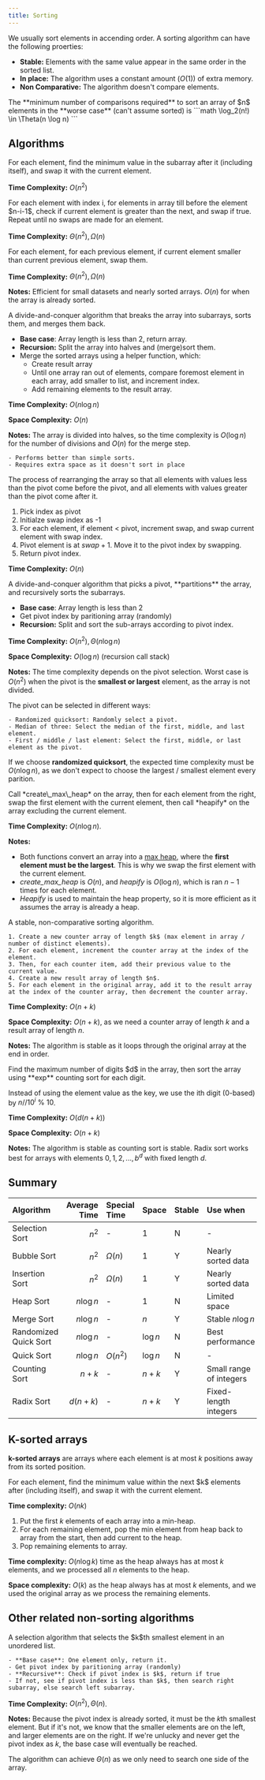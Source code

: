 ```yaml
---
title: Sorting
---
```


We usually sort elements in accending order.
A sorting algorithm can have the following proerties:

- **Stable:** Elements with the same value appear in the same order in the sorted list.
- **In place:** The algorithm uses a constant amount ($O(1)$) of extra memory.
- **Non Comparative:** The algorithm doesn't compare elements.


<Block variant="secondary" title="Lower bound (worse case) of comparison based sorting">
The **minimum number of comparisons required** to sort an array of $n$ elements in the **worse case** (can't assume sorted) is
```math
\log_2(n!) \in \Theta(n \log n)
```
</Block>


## Algorithms



<Block variant="knowledge" title="Selection Sort">
For each element, find the minimum value in the subarray after it (including itself), and swap it with the current element.

**Time Complexity:** $O(n^2)$

</Block>



<Block variant="knowledge" title="Bubble sort">
For each element with index i, for elements in array till before the element $n-i-1$, check if current element is greater than the next, and swap if true.  Repeat until no swaps are made for an element.

**Time Complexity:** $\Theta(n^2),\Omega(n)$


</Block>



<Block variant="primary" title="Insertion sort">
For each element, for each previous element, if current element smaller than current previous element, swap them.

**Time Complexity:** $\Theta(n^2),\Omega(n)$

**Notes:** Efficient for small datasets and nearly sorted arrays. $O(n)$ for when the array is already sorted.


</Block>




<Block variant="primary" title="Merge Sort">
A divide-and-conquer algorithm that breaks the array into subarrays, sorts them, and merges them back.


- **Base case**: Array length is less than 2, return array.
- **Recursion:** Split the array into halves and (merge)sort them.
- Merge the sorted arrays using a helper function, which:
    - Create result array
    - Until one array ran out of elements, compare foremost element in each array, add smaller to list, and increment index.
    - Add remaining elements to the result array.

**Time Complexity:** $O(n \log n)$

**Space Complexity:** $O(n)$

**Notes:** The array is divided into halves, so the time complexity is $O(\log n)$ for the number of divisions and $O(n)$ for the merge step.

    - Performs better than simple sorts.
    - Requires extra space as it doesn't sort in place


</Block>



<Block variant="secondary" title="Parition">
The process of rearranging the array so that all elements with values less than the pivot come before the pivot, and all elements with values greater than the pivot come after it.

1. Pick index as pivot
2. Initialze swap index as -1
3. For each element, if element $<$ pivot, increment swap, and swap current element with swap index.
4. Pivot element is at $swap + 1$. Move it to the pivot index by swapping.
5. Return pivot index.

**Time Complexity:** $O(n)$
</Block>


<Block variant="primary" title="Quick Sort">
A divide-and-conquer algorithm that picks a pivot, **partitions** the array, and recursively sorts the subarrays.


- **Base case**: Array length is less than 2
- Get pivot index by paritioning array (randomly)
- **Recursion:** Split and sort the sub-arrays according to pivot index.

**Time Complexity:** $O(n^2),\Theta(n \log n)$

**Space Complexity:** $O(\log n)$ (recursion call stack)

**Notes:** The time complexity depends on the pivot selection. Worst case is $O(n^2)$ when the pivot is the **smallest or largest** element, as the array is not divided.

The pivot can be selected in different ways:

    - Randomized quicksort: Randomly select a pivot.
    - Median of three: Select the median of the first, middle, and last element.
    - First / middle / last element: Select the first, middle, or last element as the pivot.

If we choose **randomized quicksort**, the expected time complexity must be $O(n \log n)$, as we don't expect to choose the largest / smallest element every parition.


</Block>



<Block variant="primary" title="Heap sort">
Call *create\_max\_heap* on the array, then for each element from the right, swap the first element with the current element, then call *heapify* on the array excluding the current element.

**Time Complexity:** $O(n \log n)$.

**Notes:**

- Both functions convert an array into a [max heap](structures#heaps), where the **first element must be the largest**. This is why we swap the first element with the current element.
- *create\_max\_heap* is $O(n)$, and *heapify* is $O(\log n)$, which is ran $n-1$ times for each element.
- *Heapify* is used to maintain the heap property, so it is more efficient as it assumes the array is already a heap.
</Block>


<Block variant="primary" title="Counting sort">
A stable, non-comparative sorting algorithm.

    1. Create a new counter array of length $k$ (max element in array / number of distinct elements).
    2. For each element, increment the counter array at the index of the element.
    3. Then, for each counter item, add their previous value to the current value.
    4. Create a new result array of length $n$.
    5. For each element in the original array, add it to the result array at the index of the counter array, then decrement the counter array.

**Time Complexity:** $O(n+k)$

**Space Complexity:** $O(n+k)$, as we need a counter array of length $k$ and a result array of length $n$.

**Notes:** The algorithm is stable as it loops through the original array at the end in order.
</Block>


<Block variant="primary" title="Radix sort">
Find the maximum number of digits $d$ in the array, then sort the array using **exp** counting sort for each digit.

Instead of using the element value as the key, we use the ith digit (0-based) by $n // 10^i\ \%\ 10$.

**Time Complexity:** $O(d(n+k))$

**Space Complexity:** $O(n+k)$

**Notes:** The algorithm is stable as counting sort is stable. Radix sort works best for arrays with elements ${0,1,2,...,b^d}$ with fixed length $d$.
</Block>



## Summary


| **Algorithm** | **Average Time** | **Special Time** | **Space** | **Stable** | **Use when** | **Ex** |
| :--- | ---: | :--- | :--- | :--- | :--- | :--- |
| Selection Sort | <ColorBox color='pink'>$n^2$</ColorBox> | - | <ColorBox color='lime'>$1$</ColorBox> | <ColorBox color='gray'>N</ColorBox> | - | [e](question-examples#selection-sort-psuedocode) |
| Bubble Sort | <ColorBox color='pink'>$n^2$</ColorBox> | <ColorBox color='lime'>$\Omega(n)$</ColorBox> | <ColorBox color='lime'>$1$</ColorBox> | Y | Nearly sorted data | [e](question-examples#bubble-sort-psuedocode) |
| Insertion Sort | <ColorBox color='pink'>$n^2$</ColorBox> | <ColorBox color='lime'>$\Omega(n)$</ColorBox> | <ColorBox color='lime'>$1$</ColorBox> | Y | Nearly sorted data | [e](question-examples#insertion-sort-psuedocode) |
| Heap Sort | <ColorBox color='yellow'>$n \log n$</ColorBox> | - | <ColorBox color='lime'>$1$</ColorBox> | <ColorBox color='gray'>N</ColorBox> | Limited space | [e](question-examples#heap-sort-psuedocode) |
| Merge Sort | <ColorBox color='yellow'>$n \log n$</ColorBox> | - | <ColorBox color='pink'>$n$</ColorBox> | Y | Stable $n\log n$ | [e](question-examples#merge-sort-psuedocode) |
| Randomized Quick Sort | <ColorBox color='yellow'>$n \log n$</ColorBox> | - | <ColorBox color='yellow'>$\log n$</ColorBox> | <ColorBox color='gray'>N</ColorBox> | Best performance | [e](question-examples#quick-sort-psuedocode) |
| Quick Sort | <ColorBox color='yellow'>$n \log n$</ColorBox> | <ColorBox color='pink'>$O(n^2)$</ColorBox> | <ColorBox color='yellow'>$\log n$</ColorBox> | <ColorBox color='gray'>N</ColorBox> | - | [e](question-examples#quick-sort-psuedocode) |
| Counting Sort | <ColorBox color='lime'>$n+k$</ColorBox> | - | <ColorBox color='pink'>$n+k$</ColorBox> | Y | Small range of integers | [e](question-examples#count-sort-psuedocode) |
| Radix Sort | <ColorBox color='yellow'>$d(n+k)$</ColorBox> | - | <ColorBox color='pink'>$n+k$</ColorBox> | Y | Fixed-length integers | [e](question-examples#radix-sort-psuedocode) |


## K-sorted arrays


**k-sorted arrays** are arrays where each element is at most $k$ positions away from its sorted position.


<Block variant="knowledge" title="Sorting k-sorted arrays - modified selection sort">
For each element, find the minimum value within the next $k$ elements after (including itself), and swap it with the current element.

**Time complexity:**  $O(nk)$
</Block>


<Block variant="knowledge" title="Sorting k-sorted arrays - heaps">

1. Put the first $k$ elements of each array into a min-heap.
2. For each remaining element, pop the min element from heap back to array from the start, then add current to the heap.
3. Pop remaining elements to array.

**Time complexity:**  $O(n\log k)$ time as the heap always has at most $k$ elements, and we processed all $n$ elements to the heap.

**Space complexity:**  $O(k)$ as the heap always has at most $k$ elements, and we used the original array as we process the remaining elements.
</Block>


## Other related non-sorting algorithms

<Block variant="knowledge" title="Quickselect">
A selection algorithm that selects the $k$th smallest element in an unordered list.

    - **Base case**: One element only, return it.
    - Get pivot index by paritioning array (randomly)
    - **Recursive**: Check if pivot index is $k$, return if true
    - If not, see if pivot index is less than $k$, then search right subarray, else search left subarray.

**Time Complexity:** $O(n^2),\Theta(n)$.

**Notes:** Because the pivot index is already sorted, it must be the $k$th smallest element. But if it's not, we know that the smaller elements are on the left, and larger elements are on the right. If we're unlucky and never get the pivot index as $k$, the base case will eventually be reached.

The algorithm can achieve $\Theta(n)$ as we only need to search one side of the array.
</Block>